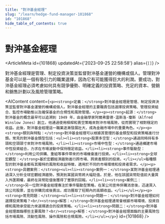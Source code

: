 ```yaml
---
title: "對沖基金經理"
slug: "/learn/hedge-fund-manager-101868"
id: "101868"
hide_table_of_contents: true
---
```



# 對沖基金經理

<ArticleMeta id={101868} updatedAt={'2023-09-25 22:58:58'} alias={`[]`} />
<div className='border-solid border-b border-t-0 my-4 border-[var(--ifm-color-gray-300)]' />

對沖基金經理是管理、制定投資決策並監督對沖基金運營的機構或個人。管理對沖基金可以是一個有吸引力的職業選擇，因為它有可能獲得巨大的利潤。要成功，對沖基金經理必須考慮如何具有競爭優勢、明確定義的投資策略、充足的資本、營銷和銷售計劃以及風險管理策略。

<AIContent content={`<p><strong>定義：</strong>對沖基金經理是管理、制定投資決策並監督對沖基金運營的機構或個人。對沖基金經理的主要職責包括選擇投資策略、管理投資組合、監控市場動態以及確保基金的合規性和風險管理。</p><p><strong>起源：</strong>對沖基金的概念最早可以追溯到 1949 年，由金融學家阿爾弗雷德·温斯洛·瓊斯（Alfred Winslow Jones）創立。他通過使用槓桿和賣空策略來對沖市場風險，從而實現了相對穩定的收益。此後，對沖基金經理這一職業逐漸發展壯大，成為金融市場中的重要角色。</p><p><strong>類別與特點：</strong>對沖基金經理可以根據其管理的基金類型和投資策略進行分類。常見的對沖基金類型包括：<ul><li><strong>股票多空型：</strong>通過同時持有多頭和空頭頭寸來對沖市場風險。</li><li><strong>市場中性型：</strong>通過構建市場中性投資組合，力求在市場波動中保持穩定收益。</li><li><strong>事件驅動型：</strong>利用公司併購、重組等事件帶來的市場機會進行投資。</li><li><strong>全球宏觀型：</strong>基於宏觀經濟趨勢進行跨市場、跨資產類別的投資。</li></ul>每種類型的對沖基金都有其獨特的風險和收益特徵，適用於不同的市場環境和投資者需求。</p><p><strong>具體案例：</strong><ul><li><strong>案例一：</strong>某對沖基金經理通過深入分析全球宏觀經濟趨勢，預測到某國貨幣將大幅貶值。於是，他在該國貨幣貶值前大量買入外匯期權，最終在貨幣貶值後獲得了豐厚的回報。</li><li><strong>案例二：</strong>另一位對沖基金經理專注於事件驅動型策略，在某公司宣佈併購消息後，迅速買入該公司股票，並在併購完成後賣出，成功獲取了短期內的高額收益。</li></ul></p><p><strong>常見問題：</strong><ul><li><strong>問題一：</strong>對沖基金經理如何選擇投資策略？<br/><strong>解答：</strong>對沖基金經理通常會根據市場環境、投資目標和風險承受能力來選擇適合的投資策略。</li><li><strong>問題二：</strong>對沖基金經理面臨哪些主要風險？<br/><strong>解答：</strong>對沖基金經理面臨的主要風險包括市場風險、流動性風險、操作風險和合規風險。</li></ul></p>`} id={101868} />
